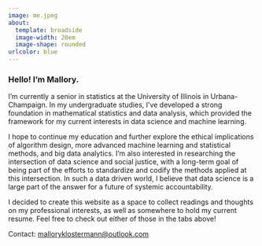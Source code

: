 ```yaml
---
image: me.jpeg
about:
  template: broadside
  image-width: 20em
  image-shape: rounded
urlcolor: blue
---
```


### Hello! I'm Mallory.

I'm currently a senior in statistics at the University of Illinois in Urbana-Champaign. In my undergraduate studies, I've developed a strong foundation in mathematical statistics and data analysis, which provided the framework for my current interests in data science and machine learning.

I hope to continue my education and further explore the ethical implications of algorithm design, more advanced machine learning and statistical methods, and big data analytics. I'm also interested in researching the intersection of data science and social justice, with a long-term goal of being part of the efforts to standardize and codify the methods applied at this intersection. In such a data driven world, I believe that data science is a large part of the answer for a future of systemic accountability.

I decided to create this website as a space to collect readings and thoughts on my professional interests, as well as somewhere to hold my current resume. Feel free to check out either of those in the tabs above!

Contact: [malloryklostermann\@outlook.com](mailto:malloryklostermann@outlook.com)
